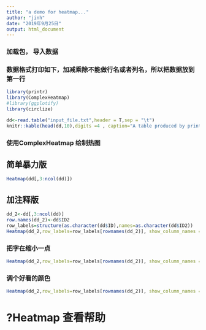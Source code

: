 ```yaml
---
title: "a demo for heatmap..."
author: "jinh"
date: "2019年9月25日"
output: html_document
---
```


### 加载包， 导入数据
### 数据格式打印如下，加减乘除不能做行名或者列名，所以把数据放到第一行
```r
library(printr)
library(ComplexHeatmap)
#library(ggplotify)
library(circlize)

dd<-read.table("input_file.txt",header = T,sep = "\t")
knitr::kable(head(dd,10),digits =4 , caption="A table produced by printr.")
```
### 使用ComplexHeatmap 绘制热图

## 简单暴力版
```r
Heatmap(dd[,3:ncol(dd)])

```

## 加注释版
```r
dd_2<-dd[,3:ncol(dd)]
row.names(dd_2)<-dd$ID2
row_labels=structure(as.character(dd$ID),names=as.character(dd$ID2))
Heatmap(dd_2,row_labels=row_labels[rownames(dd_2)], show_column_names = T, cluster_rows = F,show_row_names=T)
```

### 把字在缩小一点
```r
Heatmap(dd_2,row_labels=row_labels[rownames(dd_2)], show_column_names = T, cluster_rows = F,show_row_names=T,row_names_gp = gpar(fontsize = 5))
```
### 调个好看的颜色

```r
Heatmap(dd_2,row_labels=row_labels[rownames(dd_2)], show_column_names = T, cluster_rows = F,show_row_names=T,row_names_gp = gpar(fontsize = 5),col = colorRamp2(c(5,0,-5,10,-15),c( "white","#fdbe85","#fd8d3c","#e6550d","#a63603")))
```

# ?Heatmap 查看帮助

